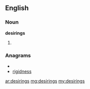 ==English==
===Noun===
'''desirings'''
# {{plural of|[[desiring]]}}

===Anagrams===
* {{alphagram|degiinrss}}
* [[rigidness#English|rigidness]]

[[ar:desirings]]
[[mg:desirings]]
[[my:desirings]]